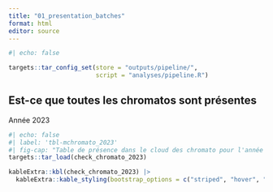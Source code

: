 ```yaml
---
title: "01_presentation_batches"
format: html
editor: source
---
```


```r
#| echo: false

targets::tar_config_set(store = "outputs/pipeline/", 
                        script = "analyses/pipeline.R")

```

## Est-ce que toutes les chromatos sont présentes
 Année 2023
```r
#| echo: false
#| label: 'tbl-mchromato_2023'
#| fig-cap: "Table de présence dans le cloud des chromato pour l'année 2023"
targets::tar_load(check_chromato_2023)

kableExtra::kbl(check_chromato_2023) |> 
  kableExtra::kable_styling(bootstrap_options = c("striped", "hover", "condensed", "responsive"))


```





